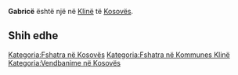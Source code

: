 {{Fshat në 
 | Emri                = Gabricë
 | EmriAlt                = 
 | NAME_SHORT_FORM=      
 | NAME_GENERIC=      
 | NAME_SORT_NAME_RO=      GABRICE
 | FULL_NAME_RO = Gabricë
 | FULL_NAME_ND_RO=Gabrice
 | SORT_NAME_RG=GABRICE
 | FULL_NAME_RG=Gabricë
 | FULL_NAME_ND_RG=Gabrice
 | SRP_NAME_SHORT_FORM=      
 | SRP_NAME_GENERIC=      
 | SRP_NAME_SORT_NAME_RO=      
 | SRP_FULL_NAME_RO = 
 | SRP_FULL_NAME_ND_RO=
 | SRP_SORT_NAME_RG=
 | SRP_FULL_NAME_RG=
 | SRP_FULL_NAME_ND_RG=
 | Emri (Rasa dhanore) = 
 | Figura              = 
 | Shteti              = Kosovo
 | Komuna              = Klinë
 | Kodi postar         = 
 | Sipërfaqja          = 

 | Popullsia           = 

 | Regj. i popullsisë  = 
 | Dend. e popullsisë  = 
 | Faqja zyrtare       = 
 <!--- Koordinatat ----> 
 | Gjerësia            = 42.283889
 | Gjatësia            = 21.175278
 | Lartësia            = 
}}
'''Gabricë''' është një [[]] në [[Klinë]] të [[Kosovës]].

<!-- == Gjeografia == -->
<!-- == Historia == -->
<!-- == Demografia == -->
== Shih edhe ==
{{Komuna Klinë}}
{{Kosovo-Administrata-Cung}}

[[Kategoria:Fshatra në Kosovës]]
[[Kategoria:Fshatra në Kommunes Klinë]]
[[Kategoria:Vendbanime në Kosovës]]